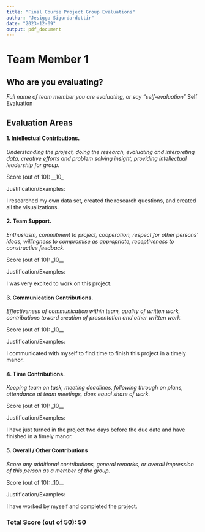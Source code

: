 ```yaml
---
title: "Final Course Project Group Evaluations"
author: "Jesigga Sigurdardottir"
date: "2023-12-09"
output: pdf_document
---
```

<!--Directions
Use this RMD template to complete peer and self evaluations for your final project. Be sure to answer all prompts for each team member and yourself. You'll upload the knitted PDF (not the RMD) to the appropriate Canvas Portal.
--->


# Team Member 1

## Who are you evaluating?

*Full name of team member you are evaluating, or say "self-evaluation"*
Self Evaluation

## Evaluation Areas

#### 1. Intellectual Contributions.

*Understanding the project, doing the research, evaluating and interpreting data, creative efforts and problem solving insight, providing intellectual leadership for group.* 

Score (out of 10): __10_

Justification/Examples:

I researched my own data set, created the research questions, and created all the visualizations.


#### 2. Team Support.

*Enthusiasm, commitment to project, cooperation, respect for other persons’ ideas, willingness to compromise as appropriate, receptiveness to constructive feedback.* 

Score (out of 10): _10__

Justification/Examples:

I was very excited to work on this project.


#### 3. Communication Contributions. 

*Effectiveness of communication within team, quality of written work, contributions toward creation of presentation and other written work.* 

Score (out of 10): _10__

Justification/Examples:


I communicated with myself to find time to finish this project in a timely manor.

#### 4. Time Contributions.

*Keeping team on task, meeting deadlines, following through on plans, attendance at team meetings, does equal share of work.* 

Score (out of 10): _10__

Justification/Examples:


I have just turned in the project two days before the due date and have finished in a timely manor.


#### 5. Overall / Other Contributions

*Score any additional contributions, general remarks, or overall impression of this person as a member of the group.*


Score (out of 10): _10__

Justification/Examples:


I have worked by myself and completed the project.


### Total Score (out of 50): 50
